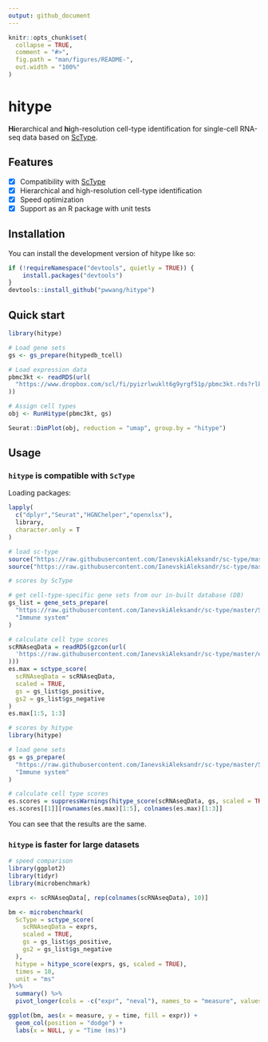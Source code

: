 ```yaml
---
output: github_document
---
```


<!-- README.md is generated from README.Rmd. Please edit that file -->

```r
knitr::opts_chunk$set(
  collapse = TRUE,
  comment = "#>",
  fig.path = "man/figures/README-",
  out.width = "100%"
)
```

# hitype

<!-- badges: start -->
<!-- badges: end -->

**Hi**erarchical and **hi**gh-resolution cell-type identification for single-cell RNA-seq data based on [ScType][1].

## Features

- [x] Compatibility with [ScType][1]
- [x] Hierarchical and high-resolution cell-type identification
- [x] Speed optimization
- [x] Support as an R package with unit tests

[1]: https://github.com/IanevskiAleksandr/sc-type

## Installation

You can install the development version of hitype like so:

``` r
if (!requireNamespace("devtools", quietly = TRUE)) {
    install.packages("devtools")
}
devtools::install_github("pwwang/hitype")
```

## Quick start

```r
library(hitype)

# Load gene sets
gs <- gs_prepare(hitypedb_tcell)

# Load expression data
pbmc3kt <- readRDS(url(
  "https://www.dropbox.com/scl/fi/pyizrlwuklt6g9yrgf51p/pbmc3kt.rds?rlkey=fz6t9qqjjf5n8dr08vv6rhyye&dl=1"
))

# Assign cell types
obj <- RunHitype(pbmc3kt, gs)

Seurat::DimPlot(obj, reduction = "umap", group.by = "hitype")
```

## Usage

### `hitype` is compatible with `ScType`

Loading packages:

```r
lapply(
  c("dplyr","Seurat","HGNChelper","openxlsx"),
  library,
  character.only = T
)

# load sc-type
source("https://raw.githubusercontent.com/IanevskiAleksandr/sc-type/master/R/gene_sets_prepare.R")
source("https://raw.githubusercontent.com/IanevskiAleksandr/sc-type/master/R/sctype_score_.R")
```

```r
# scores by ScType

# get cell-type-specific gene sets from our in-built database (DB)
gs_list = gene_sets_prepare(
  "https://raw.githubusercontent.com/IanevskiAleksandr/sc-type/master/ScTypeDB_short.xlsx",
  "Immune system"
)

# calculate cell type scores
scRNAseqData = readRDS(gzcon(url(
  'https://raw.githubusercontent.com/IanevskiAleksandr/sc-type/master/exampleData.RDS'
)))
es.max = sctype_score(
  scRNAseqData = scRNAseqData,
  scaled = TRUE,
  gs = gs_list$gs_positive,
  gs2 = gs_list$gs_negative
)
es.max[1:5, 1:3]
```

```r
# scores by hitype
library(hitype)

# load gene sets
gs = gs_prepare(
  "https://raw.githubusercontent.com/IanevskiAleksandr/sc-type/master/ScTypeDB_short.xlsx",
  "Immune system"
)

# calculate cell type scores
es.scores = suppressWarnings(hitype_score(scRNAseqData, gs, scaled = TRUE))
es.scores[[1]][rownames(es.max)[1:5], colnames(es.max)[1:3]]
```

You can see that the results are the same.

### `hitype` is faster for large datasets

```r
# speed comparison
library(ggplot2)
library(tidyr)
library(microbenchmark)

exprs <- scRNAseqData[, rep(colnames(scRNAseqData), 10)]

bm <- microbenchmark(
  ScType = sctype_score(
    scRNAseqData = exprs,
    scaled = TRUE,
    gs = gs_list$gs_positive,
    gs2 = gs_list$gs_negative
  ),
  hitype = hitype_score(exprs, gs, scaled = TRUE),
  times = 10,
  unit = "ms"
)%>%
  summary() %>%
  pivot_longer(cols = -c("expr", "neval"), names_to = "measure", values_to = "time")

ggplot(bm, aes(x = measure, y = time, fill = expr)) +
  geom_col(position = "dodge") +
  labs(x = NULL, y = "Time (ms)")
```
